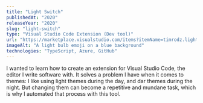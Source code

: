 ```yaml
---
title: "Light Switch"
publishedAt: "2020"
releaseYear: "2020"
slug: "light-switch"
type: "Visual Studio Code Extension (Dev tool)"
url: "https://marketplace.visualstudio.com/items?itemName=timrodz.lightswitch"
imageAlt: "A light bulb emoji on a blue background"
technologies: "TypeScript, Azure, GitHub"
---
```


I wanted to learn how to create an extension for Visual Studio Code,
the editor I write software with. It solves a problem I have when it
comes to themes: I like using light themes during the day, and dar
themes during the night. But changing them can become a repetitive and
mundane task, which is why I automated that process with this tool.
